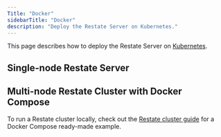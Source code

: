 ```yaml
---
Title: "Docker"
sidebarTitle: "Docker"
description: "Deploy the Restate Server on Kubernetes."
---
```


This page describes how to deploy the Restate Server on [Kubernetes](https://kubernetes.io/).

## Single-node Restate Server



## Multi-node Restate Cluster with Docker Compose

To run a Restate cluster locally, check out the [Restate cluster guide](/guides/cluster) for a Docker Compose ready-made example.

